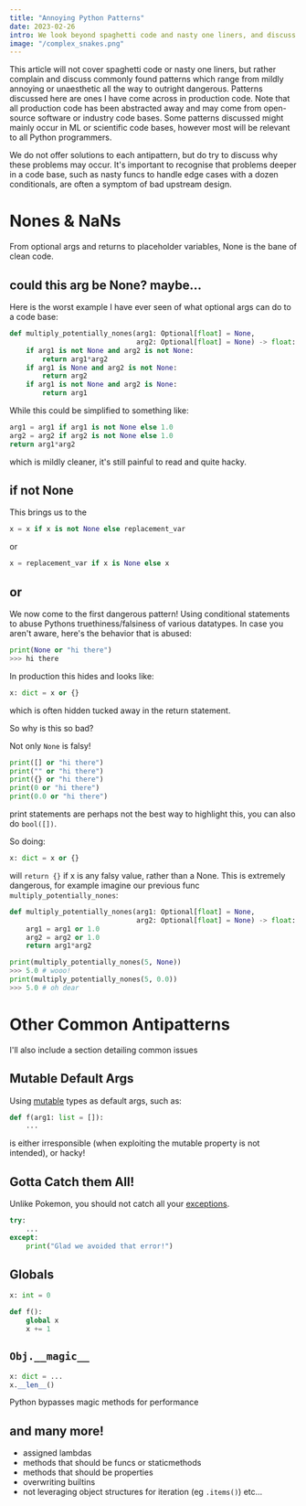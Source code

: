 ```yaml
---
title: "Annoying Python Patterns"
date: 2023-02-26
intro: We look beyond spaghetti code and nasty one liners, and discuss commonly found patterns which range from unaesthetic to outright dangerous.
image: "/complex_snakes.png"
---
```


This article will not cover spaghetti code or nasty one liners, but rather complain and discuss commonly found patterns which range from mildly annoying or unaesthetic all the way to outright dangerous. Patterns discussed here are ones I have come across in production code. Note that all production code has been abstracted away and may come from open-source software or industry code bases. Some patterns discussed might mainly occur in ML or scientific code bases, however most will be relevant to all Python programmers.

We do not offer solutions to each antipattern, but do try to discuss why these problems may occur. It's important to recognise that problems deeper in a code base, such as nasty funcs to handle edge cases with a dozen conditionals, are often a symptom of bad upstream design.

# Nones & NaNs

From optional args and returns to placeholder variables, None is the bane of clean code.

## could this arg be None? maybe...

Here is the worst example I have ever seen of what optional args can do to a code base:

```python
def multiply_potentially_nones(arg1: Optional[float] = None,
                               arg2: Optional[float] = None) -> float:
    if arg1 is not None and arg2 is not None:
        return arg1*arg2
    if arg1 is None and arg2 is not None:
        return arg2
    if arg1 is not None and arg2 is None:
        return arg1
```

While this could be simplified to something like:

```python
arg1 = arg1 if arg1 is not None else 1.0
arg2 = arg2 if arg2 is not None else 1.0
return arg1*arg2
```

which is mildly cleaner, it's still painful to read and quite hacky.

## if not None

This brings us to the

```python
x = x if x is not None else replacement_var
```

or

```python
x = replacement_var if x is None else x
```

## or

We now come to the first dangerous pattern! Using conditional statements to abuse Pythons truethiness/falsiness of various datatypes. In case you aren't aware, here's the behavior that is abused:

```python
print(None or "hi there")
>>> hi there
```

In production this hides and looks like:

```python
x: dict = x or {}
```

which is often hidden tucked away in the return statement.

So why is this so bad?

Not only `None` is falsy!

```python
print([] or "hi there")
print("" or "hi there")
print({} or "hi there")
print(0 or "hi there")
print(0.0 or "hi there")
```

print statements are perhaps not the best way to highlight this, you can also do `bool([])`.

So doing:

```python
x: dict = x or {}
```

will `return {}` if x is any falsy value, rather than a None. This is extremely dangerous, for example imagine our previous func `multiply_potentially_nones`:

```python
def multiply_potentially_nones(arg1: Optional[float] = None,
                               arg2: Optional[float] = None) -> float:
    arg1 = arg1 or 1.0
    arg2 = arg2 or 1.0
    return arg1*arg2

print(multiply_potentially_nones(5, None))
>>> 5.0 # wooo!
print(multiply_potentially_nones(5, 0.0))
>>> 5.0 # oh dear
```

# Other Common Antipatterns

I'll also include a section detailing common issues

## Mutable Default Args

Using [mutable](https://en.wikipedia.org/wiki/Mutability) types as default args, such as:

```python
def f(arg1: list = []):
    ...
```

is either irresponsible (when exploiting the mutable property is not intended), or hacky!

## Gotta Catch them All!

Unlike Pokemon, you should not catch all your [exceptions](https://docs.python.org/3/tutorial/errors.html).

```python
try:
    ...
except:
    print("Glad we avoided that error!")
```

## Globals

```python
x: int = 0

def f():
    global x
    x += 1
```

## `Obj.__magic__`

```python
x: dict = ...
x.__len__()
```

Python bypasses magic methods for performance

## and many more!

- assigned lambdas
- methods that should be funcs or staticmethods
- methods that should be properties
- overwriting builtins
- not leveraging object structures for iteration (eg `.items()`)
  etc...
